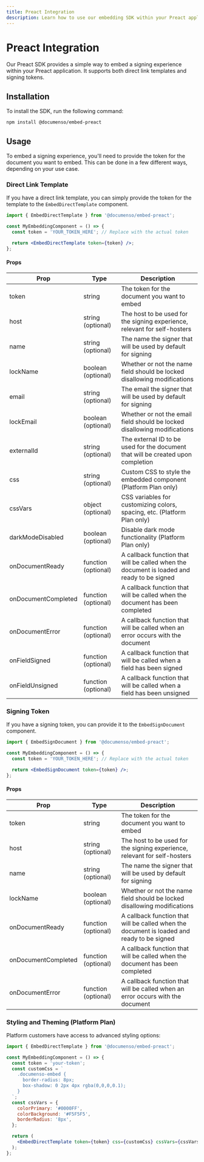 ```yaml
---
title: Preact Integration
description: Learn how to use our embedding SDK within your Preact application.
---
```


# Preact Integration

Our Preact SDK provides a simple way to embed a signing experience within your Preact application. It supports both direct link templates and signing tokens.

## Installation

To install the SDK, run the following command:

```bash
npm install @documenso/embed-preact
```

## Usage

To embed a signing experience, you'll need to provide the token for the document you want to embed. This can be done in a few different ways, depending on your use case.

### Direct Link Template

If you have a direct link template, you can simply provide the token for the template to the `EmbedDirectTemplate` component.

```jsx
import { EmbedDirectTemplate } from '@documenso/embed-preact';

const MyEmbeddingComponent = () => {
  const token = 'YOUR_TOKEN_HERE'; // Replace with the actual token

  return <EmbedDirectTemplate token={token} />;
};
```

#### Props

| Prop                | Type                | Description                                                                                |
| ------------------- | ------------------- | ------------------------------------------------------------------------------------------ |
| token               | string              | The token for the document you want to embed                                               |
| host                | string (optional)   | The host to be used for the signing experience, relevant for self-hosters                  |
| name                | string (optional)   | The name the signer that will be used by default for signing                               |
| lockName            | boolean (optional)  | Whether or not the name field should be locked disallowing modifications                   |
| email               | string (optional)   | The email the signer that will be used by default for signing                              |
| lockEmail           | boolean (optional)  | Whether or not the email field should be locked disallowing modifications                  |
| externalId          | string (optional)   | The external ID to be used for the document that will be created upon completion           |
| css                 | string (optional)   | Custom CSS to style the embedded component (Platform Plan only)                            |
| cssVars             | object (optional)   | CSS variables for customizing colors, spacing, etc. (Platform Plan only)                   |
| darkModeDisabled    | boolean (optional)  | Disable dark mode functionality (Platform Plan only)                                       |
| onDocumentReady     | function (optional) | A callback function that will be called when the document is loaded and ready to be signed |
| onDocumentCompleted | function (optional) | A callback function that will be called when the document has been completed               |
| onDocumentError     | function (optional) | A callback function that will be called when an error occurs with the document             |
| onFieldSigned       | function (optional) | A callback function that will be called when a field has been signed                       |
| onFieldUnsigned     | function (optional) | A callback function that will be called when a field has been unsigned                     |

### Signing Token

If you have a signing token, you can provide it to the `EmbedSignDocument` component.

```jsx
import { EmbedSignDocument } from '@documenso/embed-preact';

const MyEmbeddingComponent = () => {
  const token = 'YOUR_TOKEN_HERE'; // Replace with the actual token

  return <EmbedSignDocument token={token} />;
};
```

#### Props

| Prop                | Type                | Description                                                                                |
| ------------------- | ------------------- | ------------------------------------------------------------------------------------------ |
| token               | string              | The token for the document you want to embed                                               |
| host                | string (optional)   | The host to be used for the signing experience, relevant for self-hosters                  |
| name                | string (optional)   | The name the signer that will be used by default for signing                               |
| lockName            | boolean (optional)  | Whether or not the name field should be locked disallowing modifications                   |
| onDocumentReady     | function (optional) | A callback function that will be called when the document is loaded and ready to be signed |
| onDocumentCompleted | function (optional) | A callback function that will be called when the document has been completed               |
| onDocumentError     | function (optional) | A callback function that will be called when an error occurs with the document             |

### Styling and Theming (Platform Plan)

Platform customers have access to advanced styling options:

```jsx
import { EmbedDirectTemplate } from '@documenso/embed-preact';

const MyEmbeddingComponent = () => {
  const token = 'your-token';
  const customCss = `
    .documenso-embed {
      border-radius: 8px;
      box-shadow: 0 2px 4px rgba(0,0,0,0.1);
    }
  `;
  const cssVars = {
    colorPrimary: '#0000FF',
    colorBackground: '#F5F5F5',
    borderRadius: '8px',
  };

  return (
    <EmbedDirectTemplate token={token} css={customCss} cssVars={cssVars} darkModeDisabled={true} />
  );
};
```
